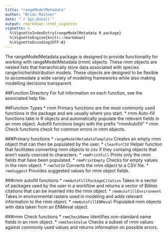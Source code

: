 ```yaml
---
title: "rangeModelMetadata"
author: "Brian Maitner"
date: "`r Sys.Date()`"
output: rmarkdown::html_vignette
vignette: >
  %\VignetteIndexEntry{rangeModelMetadata R package}
  %\VignetteEngine{knitr::rmarkdown}
  %\VignetteEncoding{UTF-8}
---
```



The rangeModelMetadata package is designed to provide functionality for working with rangeModelMetadata (rmm) objects.  These rmm objects are nested lists that hierarchically store data associated with species range/niche/distribution models.  These objects are designed to be flexible to accomodate a wide variety of modeling frameworks while also making modelling decisions transparent. 


##Function Directory
For full information on each function, see the associated help file.


##Function Types
* rmm Primary functions are the most commonly used functions in the package and are usually where you start.
* rmm Auto-fill functions take in R objects and automatically populate the relevant fields in an rmm object.  Autofill functions begin with the prefix "rmmAutofill"
* rmm Check functions check for common errors in rmm objects.

###Primary functions
* `rangeModelMetadataTemplate` Creates an empty rmm object that can then be populated by the user.
* `cleanForCSV` Helper function that facilitates converting rmm objects to csv if they containg objects that aren't easily coerced to characters.
* `rmmPrintFull` Prints only the rmm fields that have been populated.
* `rmmPrintEmpty` Checks for empty values in the rmm object.
* `rmmToCSV` Converts the rmm object to a CSV file.
* `rmmSuggest` Provides suggested values for rmm object fields.


###rmm autofill functions
* `rmmAutofillPackageCitation` Takes in a vector of packages used by the user in a workflow and returns a vector of Bibtex citations that can be inserted into the rmm object.
* `rmmAutofillEnvironment` Takes in environmental rasters used in modeling and adds relevant information to the rmm object.
* `rmmAutofillENMeval` Populated rmm objects with data taken from an ENMeval object.

###rmm Check functions
* `rmmCheckName` Identifies non-standard name fields in an rmm object.
* `rmmCheckValue` Checks a subset of rmm values against commonly used values and returns information on possible errors.
